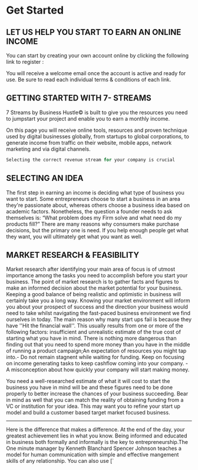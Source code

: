 # Get Started

## LET US HELP YOU START TO EARN AN ONLINE INCOME 

You can start by creating your own account online by clicking the following link to register :

You will receive a welcome email once the account is active and ready for use. Be sure to read each individual terms & conditions of each link.

## GETTING STARTED WITH 7- STREAMS

7 Streams by Business Hustle© is built to give you the resources you need to jumpstart your project and enable you to earn a monthly income.

On this page you will receive online tools, resources and  proven technique used by digital businesses globally, from startups to global corporations, to generate income from traffic on their website, mobile apps, network marketing and via digital channels.

```jsx
Selecting the correct revenue stream for your company is crucial

```

## SELECTING AN IDEA

The first step in earning an income is deciding what type of business you want to start. Some entrepreneurs choose to start a business in an area they're passionate about, whereas others choose a business idea based on academic factors. Nonetheless, the question a founder needs to ask themselves is: “What problem does my Firm solve and what need do my products fill?” There are many reasons why consumers make purchase
decisions, but the primary one is need. If you help enough people get what they want, you will ultimately get what you want as well.

## MARKET RESEARCH & FEASIBILITY

Market research after identifying your main area of focus is of utmost importance among the tasks you need to accomplish before you start your business. The point of market research is to gather facts and figures to make an informed decision about the market potential for your business. Keeping a good balance of being realistic and optimistic in business will certainly take you a long way. Knowing your market environment will inform you about your prospect of success and the direction your business would need to take whilst navigating the fast-paced business environment we find ourselves in today.
The main reason why many start ups fail is because they have ''Hit the financial wall''. This usually results from one or more of the following factors: insufficient and unrealistic estimate of the true cost of starting what you have in mind. There is nothing more dangerous than finding out that you need to spend more money than you have in the middle of running a product campaign;An expectation of resources you might tap into.- Do not remain stagnent while waiting for funding. Keep on focusing on income generating tasks to keep cashflow coming into your company. - A misconception about how quickly your company will start making money.

You need a well-researched estimate of what it will cost to start the business you have in mind will be and these figures need to be done properly to better increase the chances of your business succeeding. Bear in mind as well that you can match the reality of obtaining funding from a VC or institution for your idea. This may want you to refine your start up model and build a customer based target market focused business.

---

<span id="sidebar-and-anchor-links" />
<Callout>
  Here is the difference that makes a difference. At the end of the day, your greatest achievement lies in what you know. 
  Being informed and educated in business both formally and informally is the key to entrepreneurship.The One minute manager by Kenneth Blanchard Spencer Johnson teaches a model for human communication with simple and effective mangement skills of any relationship.
</Callout>

<Callout>
You can also use [`<style jsx>`](https://nextjs.org/docs/basic-features/built-in-css-support#css-in-js) to style elements inside `theme.config.js`.
</Callout>
  

